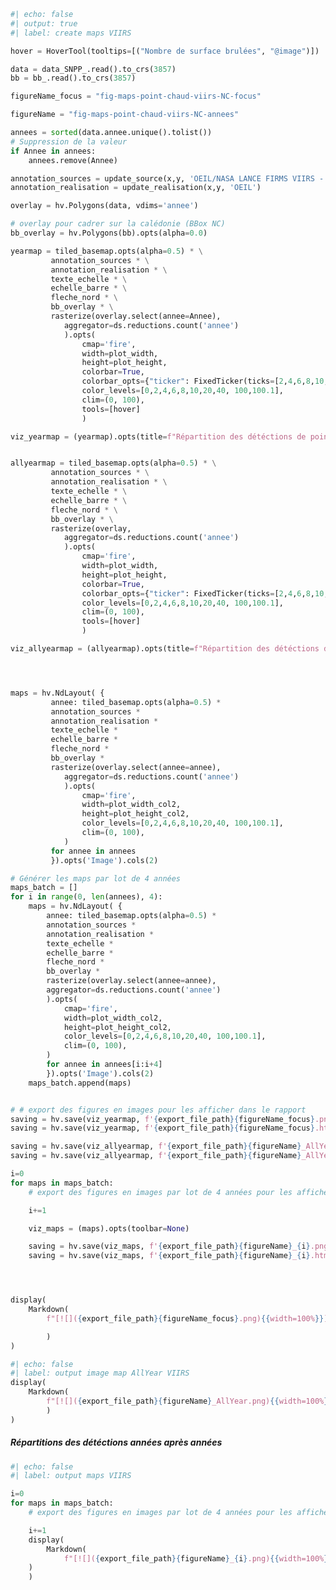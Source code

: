 

::: {.content-visible }

```python
#| echo: false
#| output: true
#| label: create maps VIIRS

hover = HoverTool(tooltips=[("Nombre de surface brulées", "@image")])

data = data_SNPP_.read().to_crs(3857)
bb = bb_.read().to_crs(3857)

figureName_focus = "fig-maps-point-chaud-viirs-NC-focus"

figureName = "fig-maps-point-chaud-viirs-NC-annees"

annees = sorted(data.annee.unique().tolist())
# Suppression de la valeur
if Annee in annees:
    annees.remove(Annee)

annotation_sources = update_source(x,y, 'OEIL/NASA LANCE FIRMS VIIRS - SUOMI NPP')
annotation_realisation = update_realisation(x,y, 'OEIL')

overlay = hv.Polygons(data, vdims='annee')

# overlay pour cadrer sur la calédonie (BBox NC)
bb_overlay = hv.Polygons(bb).opts(alpha=0.0)

yearmap = tiled_basemap.opts(alpha=0.5) * \
         annotation_sources * \
         annotation_realisation * \
         texte_echelle * \
         echelle_barre * \
         fleche_nord * \
         bb_overlay * \
         rasterize(overlay.select(annee=Annee), 
            aggregator=ds.reductions.count('annee')
            ).opts(
                cmap='fire', 
                width=plot_width, 
                height=plot_height, 
                colorbar=True, 
                colorbar_opts={"ticker": FixedTicker(ticks=[2,4,6,8,10, 20, 40, 100])},
                color_levels=[0,2,4,6,8,10,20,40, 100,100.1],
                clim=(0, 100),
                tools=[hover]
                )

viz_yearmap = (yearmap).opts(title=f"Répartition des détéctions de point chauds en {Annee} ", toolbar=None)


allyearmap = tiled_basemap.opts(alpha=0.5) * \
         annotation_sources * \
         annotation_realisation * \
         texte_echelle * \
         echelle_barre * \
         fleche_nord * \
         bb_overlay * \
         rasterize(overlay, 
            aggregator=ds.reductions.count('annee')
            ).opts(
                cmap='fire', 
                width=plot_width, 
                height=plot_height, 
                colorbar=True, 
                colorbar_opts={"ticker": FixedTicker(ticks=[2,4,6,8,10, 20, 40, 100])},
                color_levels=[0,2,4,6,8,10,20,40, 100,100.1],
                clim=(0, 100),
                tools=[hover]
                )

viz_allyearmap = (allyearmap).opts(title=f"Répartition des détéctions de point chauds de {int(annees[0])} à {int(annees[-1])}", toolbar=None)




maps = hv.NdLayout( { 
         annee: tiled_basemap.opts(alpha=0.5) * 
         annotation_sources * 
         annotation_realisation *
         texte_echelle * 
         echelle_barre * 
         fleche_nord * 
         bb_overlay * 
         rasterize(overlay.select(annee=annee), 
            aggregator=ds.reductions.count('annee')
            ).opts(
                cmap='fire', 
                width=plot_width_col2, 
                height=plot_height_col2,
                color_levels=[0,2,4,6,8,10,20,40, 100,100.1],
                clim=(0, 100),
            )
         for annee in annees
         }).opts('Image').cols(2)

# Générer les maps par lot de 4 années
maps_batch = []
for i in range(0, len(annees), 4):
    maps = hv.NdLayout( { 
        annee: tiled_basemap.opts(alpha=0.5) * 
        annotation_sources * 
        annotation_realisation *
        texte_echelle * 
        echelle_barre * 
        fleche_nord * 
        bb_overlay * 
        rasterize(overlay.select(annee=annee), 
        aggregator=ds.reductions.count('annee')
        ).opts(
            cmap='fire', 
            width=plot_width_col2, 
            height=plot_height_col2,
            color_levels=[0,2,4,6,8,10,20,40, 100,100.1],
            clim=(0, 100),
        )
        for annee in annees[i:i+4]
        }).opts('Image').cols(2)
    maps_batch.append(maps)


# # export des figures en images pour les afficher dans le rapport 
saving = hv.save(viz_yearmap, f'{export_file_path}{figureName_focus}.png', backend='bokeh',  title=f'{figureName_focus}', fmt='png')
saving = hv.save(viz_yearmap, f'{export_file_path}{figureName_focus}.html', backend='bokeh',  title=f'{figureName_focus}', fmt='html')

saving = hv.save(viz_allyearmap, f'{export_file_path}{figureName}_AllYear.png', backend='bokeh',  title=f'{figureName}', fmt='png')
saving = hv.save(viz_allyearmap, f'{export_file_path}{figureName}_AllYear.html', backend='bokeh',  title=f'{figureName}', fmt='html')

i=0
for maps in maps_batch:
    # export des figures en images par lot de 4 années pour les afficher dans le rapport 

    i+=1

    viz_maps = (maps).opts(toolbar=None)

    saving = hv.save(viz_maps, f'{export_file_path}{figureName}_{i}.png', backend='bokeh',  title=f'{figureName}_{i}', fmt='png')
    saving = hv.save(viz_maps, f'{export_file_path}{figureName}_{i}.html', backend='bokeh',  title=f'{figureName}_{i}', fmt='html')




display(
    Markdown(
        f"[![]({export_file_path}{figureName_focus}.png){{width=100%}}]({export_file_path}{figureName_focus}.html)"

        )
)
```



```python
#| echo: false
#| label: output image map AllYear VIIRS
display(
    Markdown(
        f"[![]({export_file_path}{figureName}_AllYear.png){{width=100%}}]({export_file_path}{figureName}_AllYear.html)"
        )
)
```


##### Répartitions des détéctions années après années
```python
#| echo: false
#| label: output maps VIIRS

i=0
for maps in maps_batch:
    # export des figures en images par lot de 4 années pour les afficher dans le rapport 

    i+=1
    display(
        Markdown(
            f"[![]({export_file_path}{figureName}_{i}.png){{width=100%}}]({export_file_path}{figureName}_{i}.html)"
    )
    )
```
:::

